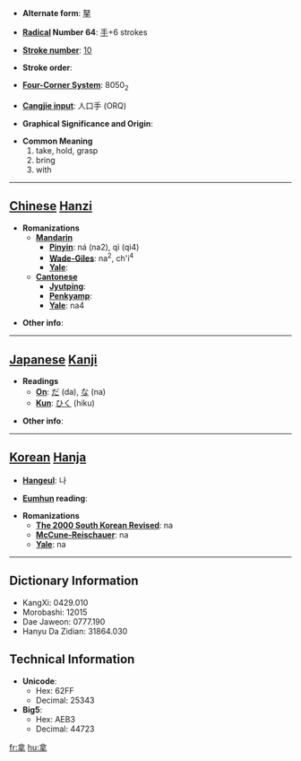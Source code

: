 * '''Alternate form''': [[拏]]

* '''[[Wiktionary:Chinese radical index| Radical]] Number 64''': [[Wiktionary:Chinese radical index 手|手]]+6 strokes

* '''[[Wiktionary:Chinese total strokes index|Stroke number]]''': [[Wiktionary:Chinese total strokes index 10|10]]

* '''Stroke order''': 

* '''[[Wiktionary:Chinese four corner index|Four-Corner System]]''': 8050<sub>2</sub>

* '''[[Wiktionary:Chinese Cangjie index|Cangjie input]]''': 人口手 (ORQ)

* '''Graphical Significance and Origin''': 

* '''Common Meaning'''
*#take, hold, grasp
*# bring
*# with


----

== [[Chinese]] [[Hanzi]] ==

* '''Romanizations'''
** '''[[Mandarin]]'''
*** '''[[Pinyin]]''': ná (na2), qì (qi4)
*** '''[[Wade-Giles]]''': na<sup>2</sup>, ch'i<sup>4</sup>
*** '''[[Yale]]''': 
** '''[[Cantonese]]'''
*** '''[[Jyutping]]''':
*** '''[[Penkyamp]]''': 
*** '''[[Yale]]''': na4

* '''Other info''': 

----

== [[Japanese]] [[Kanji]] ==

* '''Readings'''
** '''[[On]]''': [[だ]] (da), [[な]] (na)
** '''[[Kun]]''': [[ひく]] (hiku)

* '''Other info''':  

----

== [[Korean]] [[Hanja]] ==

* '''[[Hangeul]]''': 나

* '''[[Eumhun]] reading''': 

* '''Romanizations'''
** '''[[The 2000 South Korean Revised Romanization|The 2000 South Korean Revised]]''': na
** '''[[McCune-Reischauer]]''': na
** '''[[Yale]]''': na

----

== Dictionary Information ==

* KangXi: 0429.010
* Morobashi: 12015
* Dae Jaweon: 0777.190
* Hanyu Da Zidian: 31864.030

== Technical Information ==

* '''Unicode''':
** Hex: 62FF
** Decimal: 25343
* '''Big5''':
** Hex: AEB3
** Decimal: 44723

[[fr:拿]]
[[hu:拿]]